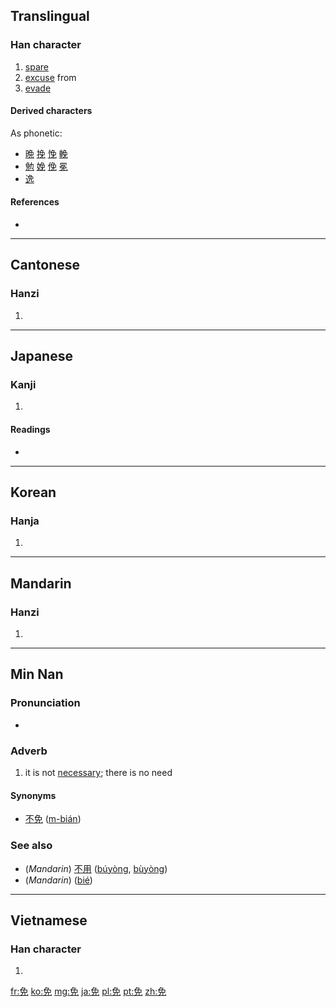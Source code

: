 ==Translingual==

===Han character===
{{Han char|rn=10|rad=儿|as=06|sn=8|four=2741<sub>6</sub>|canj=弓日竹山 (NAHU)}}

# [[spare]]
# [[excuse]] from
# [[evade]]

====Derived characters====
<!-- Sorted by Japanese reading; please feel free to sort better, namely by Chinese reading -->
As phonetic:
* [[晩]] [[挽]] [[悗]] [[輓]]<!-- ばん, ban -->
* [[勉]] [[娩]] [[俛]] [[冕]] <!-- べん, ben -->
* [[逸]] <!-- いつ, itsu -->

====References====
* {{Han ref|kx=0124.230|dkj=01358|dj=0264.030|hdz=10270.090|uh=514D|ud=20813|bh=A74B|bd=42827}}

----

==Cantonese==

===Hanzi===
{{yue-hanzi|jyut=|y=min5}}

# {{defn|Cantonese|sort=儿06}}

----

==Japanese==

===Kanji===
{{ja-kanji|grade=c|rs=儿06}}

# {{defn|Japanese|sort=儿06}}

====Readings====
* {{ja-readings|on=[[めん]] (men), [[べん]] (ben)|kun=[[まぬかれる]] (manukareru), [[ゆるす]] (yurusu)}}

----

==Korean==

===Hanja===
{{ko-hanja|hangeul=[[면]], [[문]]|rv=myeon, mun|mr=myŏn, mun}}

# {{defn|Korean|sort=儿06}}

----

==Mandarin==

===Hanzi===
{{cmn-hanzi|pin=[[miǎn]] ([[mian3]])|wg=mien<sup>3</sup>}}

# {{defn|Mandarin|sort=儿06}}

----

==Min Nan==

===Pronunciation===
* {{IPA|[bɪɛn˥˧]|lang=nan}}

===Adverb===
{{nan-adv|ts|poj=bián|pojt=bian2|rs=儿06}}

# it is not [[necessary]]; there is no need

====Synonyms====
* [[不免]] ([[m̄-bián|m{{unicode|̄}}-bián]])

===See also===
* (''Mandarin'') [[不用]] ([[búyòng]], [[bùyòng]])
* (''Mandarin'') {{zh-ts|別|别}} ([[bié]])

----

==Vietnamese==

===Han character===
{{vi-hantu|[[miễn]], [[mấy]], [[mến]], [[mém]], [[mễm]]|rs=儿06}}

# {{defn|Vietnamese|sort=儿06}}

[[fr:免]]
[[ko:免]]
[[mg:免]]
[[ja:免]]
[[pl:免]]
[[pt:免]]
[[zh:免]]